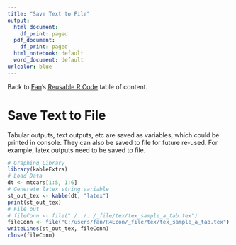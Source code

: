 ```yaml
---
title: "Save Text to File"
output:
  html_document:
    df_print: paged
  pdf_document:
    df_print: paged
  html_notebook: default
  word_document: default
urlcolor: blue
---
```


Back to [Fan](https://fanwangecon.github.io)'s [Reusable R Code](https://fanwangecon.github.io/R4Econ/) table of content.

# Save Text to File

Tabular outputs, text outputs, etc are saved as variables, which could be printed in console. They can also be saved to file for future re-used. For example, latex outputs need to be saved to file.

```r
# Graphing Library
library(kableExtra)
# Load Data
dt <- mtcars[1:5, 1:6]
# Generate latex string variable
st_out_tex <- kable(dt, "latex")
print(st_out_tex)
# File out
# fileConn <- file("./../../_file/tex/tex_sample_a_tab.tex")
fileConn <- file("C:/users/fan/R4Econ/_file/tex/tex_sample_a_tab.tex")
writeLines(st_out_tex, fileConn)
close(fileConn)
```
